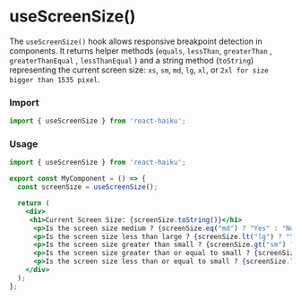 # useScreenSize()

The `useScreenSize()` hook allows responsive breakpoint detection in components. It returns helper methods (`equals`, `lessThan`, `greaterThan` , `greaterThanEqual` , `lessThanEqual` ) and a string method (`toString`) representing the current screen size: `xs`, `sm`, `md`, `lg`, `xl`, or `2xl for size bigger than 1535 pixel`.

### Import

```jsx
import { useScreenSize } from 'react-haiku';
```


### Usage


<UseScreenSizeDemo />

```jsx
import { useScreenSize } from 'react-haiku';

export const MyComponent = () => {
  const screenSize = useScreenSize();

  return (
    <div>
     <h1>Current Screen Size: {screenSize.toString()}</h1>
      <p>Is the screen size medium ? {screenSize.eq("md") ? "Yes" : "No"}</p>
      <p>Is the screen size less than large ? {screenSize.lt("lg") ? "Yes" : "No"}</p>
      <p>Is the screen size greater than small ? {screenSize.gt("sm") ? "Yes" : "No"}</p>
      <p>Is the screen size greater than or equal to small ? {screenSize.gte("sm") ? "Yes" : "No"}</p>
      <p>Is the screen size less than or equal to small ? {screenSize.lte("sm") ? "Yes" : "No"}</p>
    </div>
  );
};
```